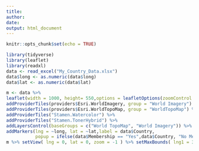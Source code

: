 ---
title:
author: 
date: 
output: html_document
---

```{r setup, include=FALSE}
knitr::opts_chunk$set(echo = TRUE)
```

```{r include=FALSE}
library(tidyverse)
library(leaflet)
library(readxl)
data <- read_excel("My_Country_Data.xlsx")
data$long <- as.numeric(data$long)
data$lat <- as.numeric(data$lat)
```

```{r echo=FALSE}
m <- data %>% 
leaflet(width = 1000, height= 550,options = leafletOptions(zoomControl = TRUE,minZoom = 1.5, maxZoom = 5)) %>%
addProviderTiles(providers$Esri.WorldImagery, group = "World Imagery") %>%
addProviderTiles(providers$Esri.WorldTopoMap, group = "WorldTopoMap") %>%
addProviderTiles("Stamen.Watercolor") %>%
addProviderTiles("Stamen.TonerHybrid") %>%
addLayersControl(baseGroups = c("World TopoMap", "World Imagery")) %>%
addMarkers(lng = ~long, lat = ~lat,label = data$Country, 
           popup = ifelse(data$Membership == "Yes",data$Country, "No Members"))
m %>% setView( lng = 0, lat = 0, zoom = -1 ) %>% setMaxBounds( lng1 = 30, lat1 = 50, lng2 = 0, lat2 = 0 )
```

